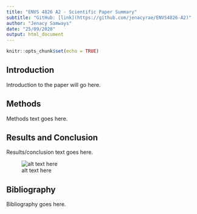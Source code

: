 ```yaml
---
title: "ENVS 4826 A2 - Scientific Paper Summary"
subtitle: "GitHub: [link](https://github.com/jenacyrae/ENVS4826-A2)"
author: "Jenacy Samways"
date: "25/09/2020"
output: html_document
---
```


```r
knitr::opts_chunk$set(echo = TRUE)
```

## Introduction

Introduction to the paper will go here. 

## Methods

Methods text goes here.

## Results and Conclusion

Results/conclusion text goes here.

![alt text here](images/figure.png)

## Bibliography 

Bibliography goes here.
